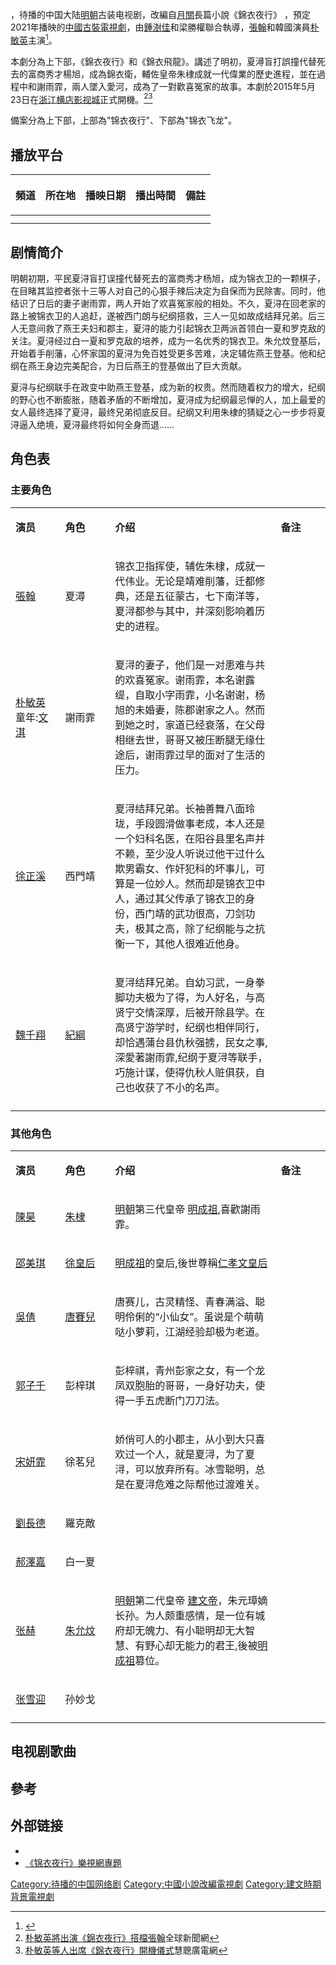 {{Future tvshow}}
{{电视节目信息框
| 名稱 =锦衣夜行
| 英文名称 = ''Braveness of the Ming''
| 原名 = 
| 图片 = [[file:锦衣夜行_(电视剧).jpg|280px]]
| 图说 = 
| 分類 = 古装、愛情、战争
| 標語 = 
| 原创者 =[[月關|月關]]《錦衣夜行》
| 主演 =[[張翰_(中國演員)|張翰]]、[[朴敏英|朴敏英]]、[[徐正溪|徐正溪]]、<br />[[魏千翔|魏千翔]]
| 编剧 = 白一驄
| 导演 = [[鍾澍佳|鍾澍佳]]<br />梁勝權
| 製片人 = 林國華
| 制作公司 = [[上海克顿文化传媒有限公司|剧芯文化创意有限公司]]
| 执行制片 =
| 配音 = 
| 旁白 = 
| 片尾曲 =
| 插曲 =
| 主題曲 = 
| 国家 = {{CHNML}} 
| 语言 = [[現代標準漢語|漢語]]
| 制作年份 = 2015年5月23日-9月
| 拍摄地 = {{CHN}}[[浙江|浙江]][[横店影视城|横店影视城]]
| 摄像 = 
| 每集長 =  45分鐘
| 电视网 = 
| 出品公司 =  上海剧芯文化创意有限公司、乐视网、贵州卫视
| 首播国家 = {{中國大陸}}
| 播出日期 = 
| 视频制式 = [[高清|高清]][[1080i|1080i]]
| 音频制式 = [[立體聲|立體聲]]
| 频道 = 
| 集數 = 60集
| 开始 =
| 结束 = 
| 先于 = 
| 后于 = 
| 相关剧集 = 
| 官方网站 = 
}}
{{engname|《錦衣夜行》|Braveness of the Ming}}，待播的中国大陆[[明朝|明朝]]古装电视剧，改編自[[月關|月關]]長篇小說《錦衣夜行》<!--目前維基條目"锦衣夜行" 不是指向小說, 請不要直接內連，用[[錦衣夜行(小说)|錦衣夜行]]或许可以-->，預定2021年播映的[[中國|中國]][[古裝電視劇|古裝電視劇]]，由[[鍾澍佳|鍾澍佳]]和梁勝權聯合執導，[[张翰_(中国演员)|張翰]]和韓國演員[[朴敏英|朴敏英]]主演<ref>{{cite news||title=2016大剧格局:不是大IP谁好意思当国剧VIP |url=http://ent.sina.com.cn/v/m/2015-06-19/doc-ifxefurq7689946.shtml |date=2015-06-19|publisher=新浪娱乐 }}</ref>。

本劇分為上下部，《錦衣夜行》和《錦衣飛龍》。講述了明初，夏潯盲打誤撞代替死去的富商秀才楊旭，成為錦衣衛，輔佐皇帝朱棣成就一代偉業的歷史進程，並在過程中和謝雨霏，兩人墜入愛河，成為了一對歡喜冤家的故事。本劇於2015年5月23日在[[浙江|浙江]][[横店影视城|横店影视城]]正式開機。<ref>[http://dailynews.sina.com/bg/ent/tv/sinacn/20150518/08316668180.html 朴敏英將出演《錦衣夜行》搭檔張翰]全球新聞網</ref><ref>[http://info.broadcast.hc360.com/2015/05/271610631384.shtml 朴敏英等人出席《錦衣夜行》開機儀式]慧聰廣電網</ref>

備案分為上下部，上部為"锦衣夜行"、下部為"锦衣飞龙"。

==播放平台==
{| class="wikitable" style="text-align:center"
|- 
!頻道||所在地||播映日期||播出時間||備註
|-
|  ||{{CHNML}}|| ||||
|-
|}

==剧情简介==
明朝初期，平民夏浔盲打误撞代替死去的富商秀才杨旭，成为锦衣卫的一颗棋子，在目睹其监控者张十三等人对自己的心狠手辣后决定为自保而为民除害。同时，他结识了日后的妻子谢雨霏，两人开始了欢喜冤家般的相处。不久，夏浔在回老家的路上被锦衣卫的人追赶，遂被西门朗与纪纲搭救，三人一见如故成结拜兄弟。后三人无意间救了燕王夫妇和郡主，夏浔的能力引起锦衣卫两派首领白一夏和罗克敌的关注。夏浔经过白一夏和罗克敌的培养，成为一名优秀的锦衣卫。朱允炆登基后，开始着手削藩，心怀家国的夏浔为免百姓受更多苦难，决定辅佐燕王登基。他和纪纲在燕王身边完美配合，为日后燕王的登基做出了巨大贡献。

夏浔与纪纲联手在政变中助燕王登基，成为新的权贵。然而随着权力的增大，纪纲的野心也不断膨胀，随着矛盾的不断增加，夏浔成为纪纲最忌惮的人，加上最爱的女人最终选择了夏浔，最终兄弟彻底反目。纪纲又利用朱棣的猜疑之心一步步将夏浔逼入绝境，夏浔最终将如何全身而退……

== 角色表 ==
=== 主要角色 ===
<!--位置 參考 首款概念预告放的-->  
{|class="wikitable" style="width:90%" style="text-align:center"
|- style="width:100%; background:cornflowerblue; color:white" align=center
|style="width:15%"|'''演员'''||style="width:15%"|'''角色'''||style="width:50%"|'''介绍'''||style="width:15%"|'''备注''' 
|-
|[[張翰_(中國演員)|張翰]]||夏潯||align=left|锦衣卫指挥使，辅佐朱棣，成就一代伟业。无论是靖难削藩，迁都修典，还是五征蒙古，七下南洋等，夏浔都参与其中，并深刻影响着历史的进程。 ||
|-
|[[朴敏英|朴敏英]]<br>童年:[[文淇|文淇]]|| 謝雨霏 ||align=left|夏浔的妻子，他们是一对患难与共的欢喜冤家。谢雨霏，本名谢露缇，自取小字雨霏，小名谢谢，杨旭的未婚妻，陈郡谢家之人。然而到她之时，家道已经衰落，在父母相继去世，哥哥又被压断腿无缘仕途后，谢雨霏过早的面对了生活的压力。 ||
|-
|[[徐正溪|徐正溪]]|| 西門靖 ||align=left|夏浔结拜兄弟。长袖善舞八面玲珑，手段圆滑做事老成，本人还是一个妇科名医，在阳谷县里名声并不赖，至少没人听说过他干过什么欺男霸女、作奸犯科的坏事儿，可算是一位妙人。然而却是锦衣卫中人，通过其父传承了锦衣卫的身份，西门靖的武功很高，刀剑功夫，极其之高，除了纪纲能与之抗衡一下，其他人很难近他身。 ||
|-
|[[魏千翔|魏千翔]]|| [[紀綱|紀綱]] ||align=left|夏浔结拜兄弟。自幼习武，一身拳脚功夫极为了得，为人好名，与高贤宁交情深厚，后被开除县学。在高贤宁游学时，纪纲也相伴同行，却恰遇蒲台县仇秋强掳，民女之事,深愛著謝雨霏,纪纲于夏浔等联手，巧施计谋，使得仇秋人赃俱获，自己也收获了不小的名声。 ||
|-
|}

=== 其他角色 ===
<!--下列人士放於"其他角色" 是參考 首款概念预告放的-->
{|class="wikitable" style="width:90%" style="text-align:center"
|- style="width:100%; background:cornflowerblue; color:white" align=center
|style="width:15%"|'''演员'''||style="width:15%"|'''角色'''||style="width:50%"|'''介绍'''||style="width:15%"|'''备注'''
|-
|[[陳昊|陳昊]]|| [[朱棣|朱棣]] ||align=left| [[明朝|明朝]]第三代皇帝 [[明成祖|明成祖]],喜歡謝雨霏。 ||
|-
|[[邵美琪|邵美琪]]|| [[徐皇后_(明成祖)|徐皇后]] ||align=left| [[明成祖|明成祖]]的皇后,後世尊稱[[仁孝文皇后|仁孝文皇后]]||
|-
|[[吴倩_(演员)|吳倩]]|| [[唐賽兒|唐賽兒]] ||align=left|唐赛儿，古灵精怪、青春满溢、聪明伶俐的“小仙女”。虽说是个萌萌哒小萝莉，江湖经验却极为老道。||
|-
|[[郭子千|郭子千]]|| 彭梓琪 ||align=left|彭梓祺，青州彭家之女，有一个龙凤双胞胎的哥哥，一身好功夫，使得一手五虎断门刀刀法。 ||
|-
|[[宋妍霏|宋妍霏]]|| 徐茗兒 ||align=left|娇俏可人的小郡主，从小到大只喜欢过一个人，就是夏浔，为了夏浔，可以放弃所有。冰雪聪明，总是在夏浔危难之际帮他过渡难关。 ||
|-
|[[劉長德|劉長德]]|| 羅克敵 ||align=left| ||
|-
|[[郝澤嘉|郝澤嘉]]|| 白一夏 ||align=left| ||
|-
| [[张赫_(中国)|张赫]]||[[朱允炆|朱允炆]] ||align=left| [[明朝|明朝]]第二代皇帝 [[建文帝|建文帝]]，朱元璋嫡长孙。为人颇重感情，是一位有城府却无魄力、有小聪明却无大智慧、有野心却无能力的君王,後被[[明成祖|明成祖]]篡位。||
|-
|[[张雪迎|张雪迎]]|| 孙妙戈||align=left| ||
|-
|}

==电视剧歌曲==
{{Tracklist
| collapsed       = 
| headline        = 
| extra_column    = 演唱
| total_length    = 
| all_writing     = 
| all_lyrics      = 
| all_music       =

| title1          = 
| note1           = 片头曲
| writer1         = 
| lyrics1         = 
| music1          = 
| arranger1       = 
| extra1          = 

| title2          = 
| note2           = 片尾曲
| lyrics2         = 
| music2          = 
| arranger2       = 
| extra2          = 

| title3          = 
| note3           = 插曲
| lyrics3         = 
| music3          = 
| arranger3       = 
| extra3          = 
}}

==參考==
{{reflist}}

== 外部链接 ==
*{{weibo|dsjjyyx|《锦衣夜行》}}
*[https://web.archive.org/web/20171003144004/http://tv.letv.com/izt/jinyiyexing/index.html 《锦衣夜行》樂視網專題]
{{DEFAULTSORT:K錦}}
{{待播的中國大陸古裝/民初電視劇|nocat}}
[[Category:待播的中国网络剧|Category:待播的中国网络剧]]
[[Category:中國小說改編電視劇|Category:中國小說改編電視劇]]
[[Category:建文時期背景電視劇|Category:建文時期背景電視劇]]